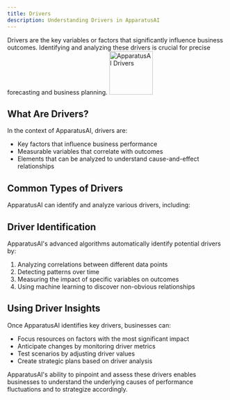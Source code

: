 ```yaml
---
title: Drivers
description: Understanding Drivers in ApparatusAI
---
```


Drivers are the key variables or factors that significantly influence business outcomes. Identifying and analyzing these drivers is crucial for precise forecasting and business planning.
<img src="/model-ico.svg" alt="ApparatusAI Drivers" width="100" height="100" />

## What Are Drivers?

In the context of ApparatusAI, drivers are:

- Key factors that influence business performance
- Measurable variables that correlate with outcomes
- Elements that can be analyzed to understand cause-and-effect relationships

## Common Types of Drivers

ApparatusAI can identify and analyze various drivers, including:

<Cards>
  <Card title="Market Trends" />
  <Card title="Consumer Behavior" />
  <Card title="Pricing Strategies" />
  <Card title="Promotional Activities" />
  <Card title="Seasonal Variations" />
  <Card title="Competitive Actions" />
</Cards>

## Driver Identification

ApparatusAI's advanced algorithms automatically identify potential drivers by:

1. Analyzing correlations between different data points
2. Detecting patterns over time
3. Measuring the impact of specific variables on outcomes
4. Using machine learning to discover non-obvious relationships

## Using Driver Insights

Once ApparatusAI identifies key drivers, businesses can:

- Focus resources on factors with the most significant impact
- Anticipate changes by monitoring driver metrics
- Test scenarios by adjusting driver values
- Create strategic plans based on driver analysis

ApparatusAI's ability to pinpoint and assess these drivers enables businesses to understand the underlying causes of performance fluctuations and to strategize accordingly.



<AlertBanner />

